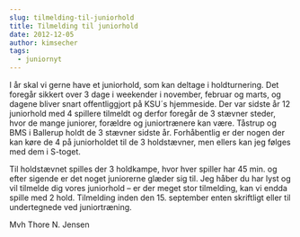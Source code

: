 ```yaml
---
slug: tilmelding-til-juniorhold
title: Tilmelding til juniorhold
date: 2012-12-05
author: kimsecher
tags:
  - juniornyt
---
```

I år skal vi gerne have et juniorhold, som kan deltage i holdturnering. Det foregår sikkert over 3 dage i weekender i november, februar og marts, og dagene bliver snart offentliggjort på KSU´s hjemmeside. Der var sidste år 12 juniorhold med 4 spillere tilmeldt og derfor foregår de 3 stævner steder, hvor de mange juniorer, forældre og juniortrænere kan være. Tåstrup og BMS i Ballerup holdt de 3 stævner sidste år. Forhåbentlig er der nogen der kan køre de 4 på juniorholdet til de 3 holdstævner, men ellers kan jeg følges med dem i S-toget.

Til holdstævnet spilles der 3 holdkampe, hvor hver spiller har 45 min. og efter sigende er det noget juniorerne glæder sig til. Jeg håber du har lyst og vil tilmelde dig vores juniorhold – er der meget stor tilmelding, kan vi endda spille med 2 hold. Tilmelding inden den 15. september enten skriftligt eller til undertegnede ved juniortræning.

Mvh
Thore N. Jensen
